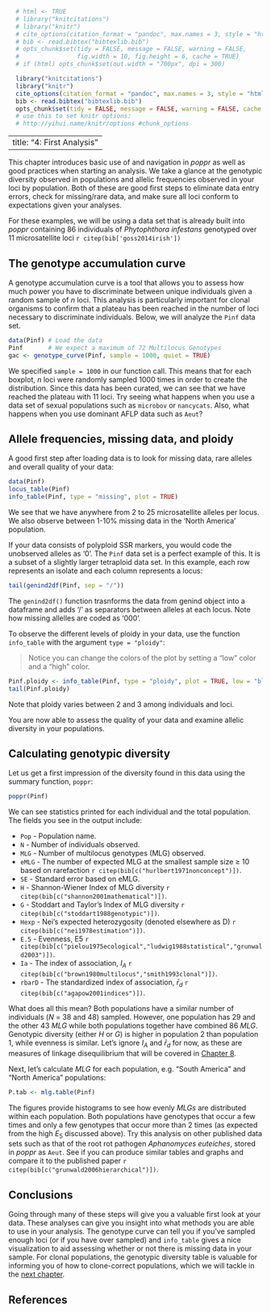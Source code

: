 ```r
  # html <- TRUE
  # library("knitcitations")
  # library("knitr")
  # cite_options(citation_format = "pandoc", max.names = 3, style = "html", hyperlink = "to.doc")
  # bib <- read.bibtex("bibtexlib.bib")
  # opts_chunk$set(tidy = FALSE, message = FALSE, warning = FALSE, 
  #                fig.width = 10, fig.height = 6, cache = TRUE)
  # if (html) opts_chunk$set(out.width = "700px", dpi = 300)

  library("knitcitations")
  library("knitr")
  cite_options(citation_format = "pandoc", max.names = 3, style = "html", hyperlink = "to.doc")
  bib <- read.bibtex("bibtexlib.bib")
  opts_chunk$set(tidy = FALSE, message = FALSE, warning = FALSE, cache = TRUE) 
  # use this to set knitr options: 
  # http://yihui.name/knitr/options #chunk_options
```
---
title: "4: First Analysis"
---

This chapter introduces basic use of and navigation in *poppr* as well as good practices when starting an analysis. We take a glance at the genotypic diversity observed in populations and allelic frequencies observed in your loci by population. Both of these are good first steps to eliminate data entry errors, check for missing/rare data, and make sure all loci conform to expectations given your analyses. 

For these examples, we will be using a data set that is already built into *poppr* containing 86 individuals of *Phytophthora infestans* genotyped over 11 microsatellite loci `r citep(bib['goss2014irish'])`


The genotype accumulation curve
-----

A genotype accumulation curve is a tool that allows you to assess how much power you have to discriminate between unique individuals given a random sample of $n$ loci. This analysis is particularly important for clonal organisms to confirm that a plateau has been reached in the number of loci necessary to discriminate individuals. Below, we will analyze the `Pinf` data set. 

```r
data(Pinf) # Load the data
Pinf       # We expect a maximum of 72 Multilocus Genotypes
gac <- genotype_curve(Pinf, sample = 1000, quiet = TRUE)
```

We specified `sample = 1000` in our function call. This means that for each boxplot, $n$ loci were randomly sampled 1000 times in order to create the distribution. Since this data has been curated, we can see that we have reached the plateau with 11 loci. Try seeing what happens when you use a data set of sexual populations such as `microbov` or `nancycats`. Also, what happens when you use dominant AFLP data such as `Aeut`? 

Allele frequencies, missing data, and ploidy
-----

A good first step after loading data is to look for missing data, rare alleles and overall quality of your data:

```r
data(Pinf)
locus_table(Pinf)
info_table(Pinf, type = "missing", plot = TRUE)
```

We see that we have anywhere from 2 to 25 microsatellite alleles per locus. We also observe between 1-10% missing data in the 'North America' population. 

If your data consists of polyploid SSR markers, you would code the unobserved alleles as
'0'. The `Pinf` data set is a perfect example of this. It is a subset of a slightly larger tetraploid data set. In this example, each row represents an isolate and each column represents a locus:

```r
tail(genind2df(Pinf, sep = "/"))
```

The `genind2df()` function trasnforms the data from genind object into a dataframe and adds '/' as separators between alleles at each locus. Note how missing allelles are coded as '000'.

To observe the different levels of ploidy in your data, use the function
`info_table` with the argument `type = "ploidy"`:

> Notice you can change the colors of the plot by setting a "low" color and a
> "high" color.

```r
Pinf.ploidy <- info_table(Pinf, type = "ploidy", plot = TRUE, low = "black", high = "orange")
tail(Pinf.ploidy)
```

Note that ploidy varies between 2 and 3 among individuals and loci.

You are now able to assess the quality of your data and examine allelic diversity in your populations. 

Calculating genotypic diversity
-----

Let us get a first impression of the diversity found in this data using the
summary function, `poppr`:

```r
poppr(Pinf)
```

We can see statistics printed for each individual and the total population. The fields you see in the output include:

- `Pop`  -  Population name.
- `N` -  Number of individuals observed.
- `MLG` - Number of multilocus genotypes (MLG) observed.
- `eMLG` - The number of expected MLG at the smallest sample size ≥ 10 based on rarefaction `r citep(bib[c("hurlbert1971nonconcept")])`.
- `SE` - Standard error based on eMLG.
- `H` - Shannon-Wiener Index of MLG diversity `r citep(bib[c("shannon2001mathematical")])`.
- `G` - Stoddart and Taylor’s Index of MLG diversity  `r citep(bib[c("stoddart1988genotypic")])`.
- `Hexp` - Nei’s expected heterozygosity (denoted elsewhere as D)  `r citep(bib[c("nei1978estimation")])`.
- `E.5` - Evenness, E5 `r citep(bib[c("pielou1975ecological","ludwig1988statistical","grunwald2003")])`.
- `Ia` - The index of association, $I_A$ `r citep(bib[c("brown1980multilocus","smith1993clonal")])`.
- `rbarD` - The standardized index of association, $\bar{r}_d$ `r citep(bib[c("agapow2001indices")])`.

What does all this mean? Both populations have a similar number of individuals ($N$ = 38 and 48) sampled. However, one population has 29 and the other 43 $MLG$ while both populations together have combined 86 $MLG$. Genotypic diversity (either $H$ or $G$) is higher in population 2 than population 1, while evenness is similar. Let's ignore $I_A$ and $\bar{r}_d$ for now, as these are measures of linkage disequilibrium that will be covered in [Chapter 8](Linkage_disequilibrium.html). 

Next, let's calculate $MLG$ for each population, e.g. "South America" and "North America" populations:

```r
P.tab <- mlg.table(Pinf)
```

The figures provide histograms to see how evenly $MLGs$ are distributed within each population. Both populations have genotypes that occur a few times and only a few genotypes that occur more than 2 times (as expected from the high $E_5$ discussed above). Try this analysis on other published data sets such as that of the root rot pathogen *Aphanomyces euteiches*, stored in *poppr* as `Aeut`. See if you can produce similar tables and graphs and compare it to the published paper `r citep(bib[c("grunwald2006hierarchical")])`.


Conclusions
----

Going through many of these steps will give you a valuable first look at your data. These analyses can give you insight into what methods you are able to use in your analysis. The genotype curve can tell you if you've sampled enough loci (or if you have over sampled) and `info_table` gives a nice visualization to aid assessing whether or not there is missing data in your sample. For clonal populations, the genotypic diversity table is valuable for informing you of how to clone-correct populations, which we will tackle in the [next chapter](Population_Hierarchies.html). 

References
----------

<!---- Reference list ---->
